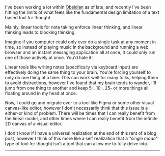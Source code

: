 
I've been working a lot within [Obsidian](https://obsidian.md) as of late, and
recently I've been hitting the limits of what feels like the fundamental design
limitation of a text based tool for thought.

Mainly, linear tools for note taking enforce linear thinking, and linear
thinking leads to blocking thinking.

Imagine if you computer could only ever do a single task at any moment in time,
so instead of playing music in the background and running a web browser and an
instant messaging application all at once, it could only run one of those
actively at once. You'd hate it!

Linear tools like writing notes (specifically via keyboard input) are
effectively doing the same thing to your brain. You're forcing yourself to only
do one thing at a time. This can work well for many folks, helping them to avoid
distractions, however I've found that my brain tends to wander, I'll jump from
one thing to another and keep 5-, 10-, 25- or more things all floating around in
my head at once.

Now, I could go and migrate over to a tool like Figma or some other visual
canvas-like editor, however I don't necessarily think that this issue is a
either-or kind of problem. There will be times that I can really benefit from
the linear model, and other times where I can really benefit from the infinite
2D canvas of a visual editor.

I don't know if I have a universal realization at the end of this rant of a blog
post, however I think of this more like a self realization that a _"single
mode"_ type of tool for thought isn't a tool that can allow me to fully delve
into.

<Spacer />

---

<Spacer />
